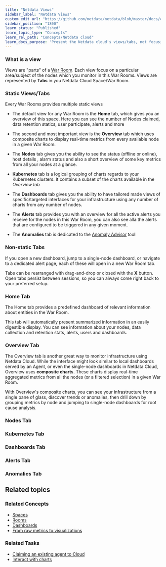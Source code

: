 ```yaml
---
title: "Netdata Views"
sidebar_label: "Netdata Views"
custom_edit_url: "https://github.com/netdata/netdata/blob/master/docs/concepts/netdata-cloud/netdata-views.md"
sidebar_position: "1800"
learn_status: "Published"
learn_topic_type: "Concepts"
learn_rel_path: "Concepts/Netdata cloud"
learn_docs_purpose: "Present the Netdata cloud's views/tabs, not focusing on dashboards which we explain them in depth in visualizations"
---
```


### What is a view

Views are "parts" of a [War Room](https://github.com/netdata/netdata/blob/master/docs/concepts/netdata-cloud/rooms.md).
Each view focus on a particular area/subject of the nodes which you monitor in this War Rooms. Views are represented by
**Tabs** in you Netdata Cloud Space/War Room.

### Static Views/Tabs

Every War Rooms provides multiple static views

- The default view for any War Room is the **Home** tab, which gives you an overview
  of this space. Here you can see the number of Nodes claimed, data retention statics, user participate, alerts and more

- The second and most important view is the **Overview** tab which uses composite
  charts to display real-time metrics from every available node in a given War Room.

- The **Nodes** tab gives you the ability to see the status (offline or online), host details
  , alarm status and also a short overview of some key metrics from all your nodes at a glance.

- **Kubernetes** tab is a logical grouping of charts regards to your Kubernetes clusters.
  It contains a subset of the charts available in the _Overview tab_

- The **Dashboards** tab gives you the ability to have tailored made views of
  specific/targeted interfaces for your infrastructure using any number of charts from any number of nodes.

- The **Alerts** tab provides you with an overview for all the active alerts you receive for the nodes in this War Room,
  you can also see alla the alerts that are configured to be triggered in any given moment.

- The **Anomalies** tab is dedicated to
  the [Anomaly Advisor](/docs/nightly/concepts/netdata-architecture/guided-troubleshooting#anomaly-advisor)
  tool

### Non-static Tabs

If you open a new dashboard, jump to a single-node dashboard, or navigate to a dedicated alert page, each of these will
open in a new War Room tab.

Tabs can be rearranged with drag-and-drop or closed with the **X** button. Open tabs persist between sessions, so you
can always come right back to your preferred setup.

### Home Tab

The Home tab provides a predefined dashboard of relevant information about entities in the War Room.

This tab will
automatically present summarized information in an easily digestible display. You can see information about your
nodes, data collection and retention stats, alerts, users and dashboards.

### Overview Tab

The Overview tab is another great way to monitor infrastructure using Netdata Cloud. While the interface might look
similar to local
dashboards served by an Agent, or even the single-node dashboards in Netdata Cloud, Overview uses **composite charts**.
These charts display real-time aggregated metrics from all the nodes (or a filtered selection) in a given War Room.

With Overview's composite charts, you can see your infrastructure from a single pane of glass, discover trends or
anomalies, then drill down by grouping metrics by node and jumping to single-node dashboards for root cause analysis.

### Nodes Tab

### Kubernetes Tab

### Dashboards Tab

### Alerts Tab 

### Anomalies Tab


## Related topics

### **Related Concepts**

- [Spaces](/docs/nightly/concepts/netdata-cloud/spaces)
- [Rooms](https://github.com/netdata/netdata/blob/master/docs/concepts/netdata-cloud/rooms.md)
- [Dashboards](/docs/nightly/concepts/visualizations/dashboards)
- [From raw metrics to visualizations](https://github.com/netdata/learn/blob/master/docs/concepts/visualizations/from-raw-metrics-to-visualization.md)

### Related Tasks

- [Claiming an existing agent to Cloud](/docs/nightly/setup/claim-existing-agent-to-cloud)
- [Interact with charts](/docs/nightly/operations/interact-with-the-charts)

